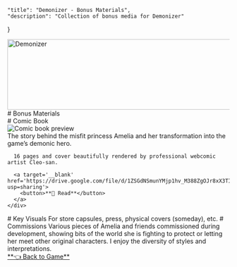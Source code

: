 


    "title": "Demonizer - Bonus Materials",
    "description": "Collection of bonus media for Demonizer"
}

<section style={{textAlign: 'center'}}>
  <img
    class="logo"
    srcset={Logo}
    alt="Demonizer"
    width="640"
    height="160"
    style={{display: 'block', marginLeft: 'auto', marginRight: 'auto'}}
  />
  # Bonus Materials
</section>
<section>
  # Comic Book
  <div class='grid'>
    <img src={ComicImg} alt='Comic book preview' sizes='640px' style={{width: '100%', height: 'auto', marginBottom: '1rem'}}/>
    <div>
      The story behind the misfit princess Amelia and her transformation into the game’s demonic hero.

      16 pages and cover beautifully rendered by professional webcomic artist Cleo-san.

      <a target='__blank' href='https://drive.google.com/file/d/1ZSGdNSmunYMjp1hv_M388ZgOJr8xX3TI/view?usp=sharing'>
        <button>**📖 Read**</button>
      </a>
    </div>
  </div>
</section>
<section>
  # Key Visuals
  For store capsules, press, physical covers (someday), etc.
  <Gallery id='keyart' items={KeyArtItems} />
  # Commissions
  Various pieces of Amelia and friends commissioned during development, showing bits of the world she is fighting to protect or letting her meet other original characters. I enjoy the diversity of styles and interpretations.
  <Gallery id='commissions' items={CommissionItems} columns={4}/>
</section>
<section>
  <a href='/demonizer'>
    **👈 Back to Game**
  </a>
</section>
